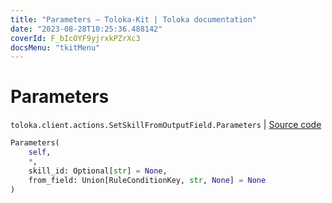 ```yaml
---
title: "Parameters — Toloka-Kit | Toloka documentation"
date: "2023-08-28T10:25:36.488142"
coverId: F_bIcOYF9yjrxkPZrXc3
docsMenu: "tkitMenu"
---
```


# Parameters

`toloka.client.actions.SetSkillFromOutputField.Parameters` | [Source code](https://github.com/Toloka/toloka-kit/blob/v1.2.1/src/client/actions.py#L138)

```python
Parameters(
    self,
    *,
    skill_id: Optional[str] = None,
    from_field: Union[RuleConditionKey, str, None] = None
)
```